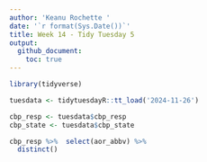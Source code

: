 ```yaml
---
author: 'Keanu Rochette '
date: '`r format(Sys.Date())`'
title: Week 14 - Tidy Tuesday 5
output: 
  github_document:
    toc: true
---
```



```r
library(tidyverse)
```


```r
tuesdata <- tidytuesdayR::tt_load('2024-11-26')

cbp_resp <- tuesdata$cbp_resp
cbp_state <- tuesdata$cbp_state
```

```r
cbp_resp %>%  select(aor_abbv) %>%  
  distinct()
```

